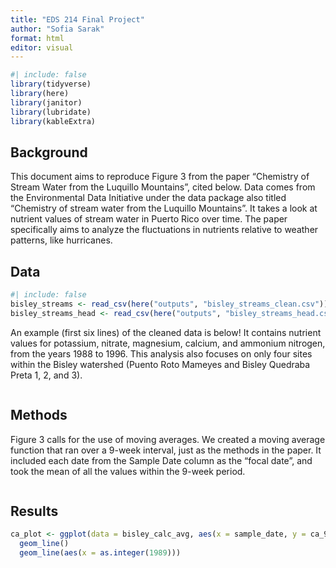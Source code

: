 ```yaml
---
title: "EDS 214 Final Project"
author: "Sofia Sarak"
format: html
editor: visual
---
```


```r
#| include: false
library(tidyverse)
library(here)
library(janitor)
library(lubridate)
library(kableExtra)
```

## Background

This document aims to reproduce Figure 3 from the paper "Chemistry of Stream Water from the Luquillo Mountains", cited below. Data comes from the Environmental Data Initiative under the data package also titled "Chemistry of stream water from the Luquillo Mountains". It takes a look at nutrient values of stream water in Puerto Rico over time. The paper specifically aims to analyze the fluctuations in nutrients relative to weather patterns, like hurricanes.

## Data

```r
#| include: false
bisley_streams <- read_csv(here("outputs", "bisley_streams_clean.csv"))
bisley_streams_head <- read_csv(here("outputs", "bisley_streams_head.csv"))
```

An example (first six lines) of the cleaned data is below! It contains nutrient values for potassium, nitrate, magnesium, calcium, and ammonium nitrogen, from the years 1988 to 1996. This analysis also focuses on only four sites within the Bisley watershed (Puento Roto Mameyes and Bisley Quedraba Preta 1, 2, and 3).

```r

```

## Methods

Figure 3 calls for the use of moving averages. We created a moving average function that ran over a 9-week interval, just as the methods in the paper. It included each date from the Sample Date column as the "focal date", and took the mean of all the values within the 9-week period.

```r

```

## Results

```r

ca_plot <- ggplot(data = bisley_calc_avg, aes(x = sample_date, y = ca_9wk_avg)) + 
  geom_line() 
  geom_line(aes(x = as.integer(1989)))

```
